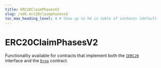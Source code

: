 ---
title: ERC20ClaimPhasesV2
slug: /sdk.erc20claimphasesv2
toc_max_heading_level: 4 # Show up to h4 in table of contents (default is up to h3)
---

# ERC20ClaimPhasesV2

Functionality available for contracts that implement both the [`IERC20`](/contracts/IERC20) interface and the [`Drop`](/contracts/Drop) contract.
